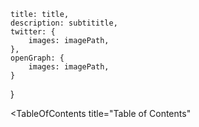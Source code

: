 

    title: title,
    description: subtititle,
    twitter: {
        images: imagePath,
    },
    openGraph: {
        images: imagePath,
    }
}

<BlogHeader title={title} subtitulo={subtititle} author={author} imagePath={imagePath} updatedAt={updatedAt} />

<TableOfContents
    title="Table of Contents"
>

</TableOfContents>